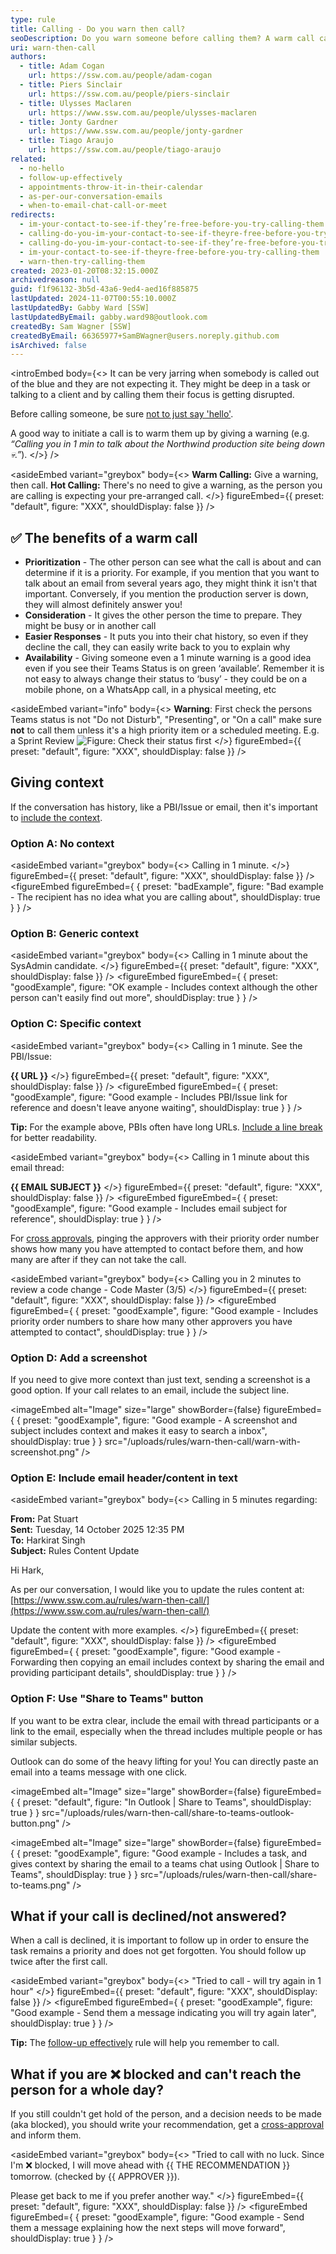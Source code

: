 ```yaml
---
type: rule
title: Calling - Do you warn then call?
seoDescription: Do you warn someone before calling them? A warm call can be a game-changer, prioritizing their attention and ensuring they're prepared to discuss important topics.
uri: warn-then-call
authors:
  - title: Adam Cogan
    url: https://ssw.com.au/people/adam-cogan
  - title: Piers Sinclair
    url: https://ssw.com.au/people/piers-sinclair
  - title: Ulysses Maclaren
    url: https://www.ssw.com.au/people/ulysses-maclaren
  - title: Jonty Gardner
    url: https://www.ssw.com.au/people/jonty-gardner
  - title: Tiago Araujo
    url: https://ssw.com.au/people/tiago-araujo
related:
  - no-hello
  - follow-up-effectively
  - appointments-throw-it-in-their-calendar
  - as-per-our-conversation-emails
  - when-to-email-chat-call-or-meet
redirects:
  - im-your-contact-to-see-if-they’re-free-before-you-try-calling-them
  - calling-do-you-im-your-contact-to-see-if-theyre-free-before-you-try-calling-them
  - calling-do-you-im-your-contact-to-see-if-they’re-free-before-you-try-calling-them
  - im-your-contact-to-see-if-theyre-free-before-you-try-calling-them
  - warn-then-try-calling-them
created: 2023-01-20T08:32:15.000Z
archivedreason: null
guid: f1f96132-3b5d-43a6-9ed4-aed16f885875
lastUpdated: 2024-11-07T00:55:10.000Z
lastUpdatedBy: Gabby Ward [SSW]
lastUpdatedByEmail: gabby.ward98@outlook.com
createdBy: Sam Wagner [SSW]
createdByEmail: 66365977+SamBWagner@users.noreply.github.com
isArchived: false
---
```

<introEmbed
  body={<>
It can be very jarring when somebody is called out of the blue and they are not expecting it. They might be deep in a task or talking to a client and by calling them their focus is getting disrupted.

Before calling someone, be sure [not to just say 'hello'](/no-hello).

A good way to initiate a call is to warm them up by giving a warning (e.g. *“Calling you in 1 min to talk about the Northwind production site being down 💀.”*).
  </>}
/>

<asideEmbed
  variant="greybox"
  body={<>
    **Warm Calling:** Give a warning, then call.
**Hot Calling:** There's no need to give a warning, as the person you are calling is expecting your pre-arranged call.
  </>}
  figureEmbed={{
    preset: "default",
    figure: "XXX",
    shouldDisplay: false
  }}
/>


## ✅ The benefits of a warm call

* **Prioritization** - The other person can see what the call is about and can determine if it is a priority. For example, if you mention that you want to talk about an email from several years ago, they might think it isn't that important. Conversely, if you mention the production server is down, they will almost definitely answer you!
* **Consideration** - It gives the other person the time to prepare. They might be busy or in another call
* **Easier Responses** - It puts you into their chat history, so even if they decline the call, they can easily write back to you to explain why
* **Availability** - Giving someone even a 1 minute warning is a good idea even if you see their Teams Status is on green ‘available’. Remember it is not easy to always change their status to ‘busy’ - they could be on a mobile phone, on a WhatsApp call, in a physical meeting, etc


<asideEmbed
  variant="info"
  body={<>
    **Warning**: First check the persons Teams status is not "Do not Disturb", "Presenting", or "On a call" make sure **not** to call them unless it's a high priority item or a scheduled meeting. E.g. a Sprint Review
![Figure: Check their status first](/uploads/rules/warn-then-call/team-status-1.jpg)
  </>}
  figureEmbed={{
    preset: "default",
    figure: "XXX",
    shouldDisplay: false
  }}
/>


## Giving context

If the conversation has history, like a PBI/Issue or email, then it's important to [include the context](/add-context-reasoning-to-emails).

### Option A: No context


<asideEmbed
  variant="greybox"
  body={<>
    Calling in 1 minute.
  </>}
  figureEmbed={{
    preset: "default",
    figure: "XXX",
    shouldDisplay: false
  }}
/>
<figureEmbed figureEmbed={ {
  preset: "badExample",
  figure: "Bad example - The recipient has no idea what you are calling about",
  shouldDisplay: true
} } />


### Option B: Generic context


<asideEmbed
  variant="greybox"
  body={<>
    Calling in 1 minute about the SysAdmin candidate.
  </>}
  figureEmbed={{
    preset: "default",
    figure: "XXX",
    shouldDisplay: false
  }}
/>
<figureEmbed figureEmbed={ {
  preset: "goodExample",
  figure: "OK example - Includes context although the other person can't easily find out more",
  shouldDisplay: true
} } />


### Option C: Specific context


<asideEmbed
  variant="greybox"
  body={<>
    Calling in 1 minute. See the PBI/Issue:

**&#123;&#123; URL &#125;&#125;**
  </>}
  figureEmbed={{
    preset: "default",
    figure: "XXX",
    shouldDisplay: false
  }}
/>
<figureEmbed figureEmbed={ {
  preset: "goodExample",
  figure: "Good example - Includes PBI/Issue link for reference and doesn't leave anyone waiting",
  shouldDisplay: true
} } />


**Tip:** For the example above, PBIs often have long URLs. [Include a line break](format-new-lines/#urls) for better readability.


<asideEmbed
  variant="greybox"
  body={<>
    Calling in 1 minute about this email thread:

**&#123;&#123; EMAIL SUBJECT &#125;&#125;**
  </>}
  figureEmbed={{
    preset: "default",
    figure: "XXX",
    shouldDisplay: false
  }}
/>
<figureEmbed figureEmbed={ {
  preset: "goodExample",
  figure: "Good example - Includes email subject for reference",
  shouldDisplay: true
} } />


For [cross approvals](/cross-approvals), pinging the approvers with their priority order number shows how many you have attempted to contact before them, and how many are after if they can not take the call.


<asideEmbed
  variant="greybox"
  body={<>
    Calling you in 2 minutes to review a code change - Code Master (3/5)
  </>}
  figureEmbed={{
    preset: "default",
    figure: "XXX",
    shouldDisplay: false
  }}
/>
<figureEmbed figureEmbed={ {
  preset: "goodExample",
  figure: "Good example - Includes priority order numbers to share how many other approvers you have attempted to contact",
  shouldDisplay: true
} } />


### Option D: Add a screenshot

If you need to give more context than just text, sending a screenshot is a good option. If your call relates to an email, include the subject line.

<imageEmbed
  alt="Image"
  size="large"
  showBorder={false}
  figureEmbed={ {
    preset: "goodExample",
    figure: "Good example - A screenshot and subject includes context and makes it easy to search a inbox",
    shouldDisplay: true
  } }
  src="/uploads/rules/warn-then-call/warn-with-screenshot.png"
/>


### Option E: Include email header/content in text


<asideEmbed
  variant="greybox"
  body={<>
    Calling in 5 minutes regarding:

**From:** Pat Stuart\
**Sent:** Tuesday, 14 October 2025 12:35 PM\
**To:** Harkirat Singh\
**Subject:** Rules Content Update

Hi Hark,

As per our conversation, I would like you to update the rules content at: [https://www.ssw.com.au/rules/warn-then-call/](https://www.ssw.com.au/rules/warn-then-call/)

Update the content with more examples.
  </>}
  figureEmbed={{
    preset: "default",
    figure: "XXX",
    shouldDisplay: false
  }}
/>
<figureEmbed figureEmbed={ {
  preset: "goodExample",
  figure: "Good example - Forwarding then copying an email includes context by sharing the email and providing participant details",
  shouldDisplay: true
} } />


### Option F: Use "Share to Teams" button

If you want to be extra clear, include the email with thread participants or a link to the email, especially when the thread includes multiple people or has similar subjects.

Outlook can do some of the heavy lifting for you! You can directly paste an email into a teams message with one click.


<imageEmbed
  alt="Image"
  size="large"
  showBorder={false}
  figureEmbed={ {
    preset: "default",
    figure: "In Outlook | Share to Teams",
    shouldDisplay: true
  } }
  src="/uploads/rules/warn-then-call/share-to-teams-outlook-button.png"
/>


<imageEmbed
  alt="Image"
  size="large"
  showBorder={false}
  figureEmbed={ {
    preset: "goodExample",
    figure: "Good example - Includes a task, and gives context by sharing the email to a teams chat using Outlook | Share to Teams",
    shouldDisplay: true
  } }
  src="/uploads/rules/warn-then-call/share-to-teams.png"
/>


## What if your call is declined/not answered?

When a call is declined, it is important to follow up in order to ensure the task remains a priority and does not get forgotten. You should follow up twice after the first call.


<asideEmbed
  variant="greybox"
  body={<>
    "Tried to call - will try again in 1 hour"
  </>}
  figureEmbed={{
    preset: "default",
    figure: "XXX",
    shouldDisplay: false
  }}
/>
<figureEmbed figureEmbed={ {
  preset: "goodExample",
  figure: "Good example - Send them a message indicating you will try again later",
  shouldDisplay: true
} } />


**Tip:** The [follow-up effectively](/follow-up-effectively) rule will help you remember to call.

## What if you are ❌ blocked and can't reach the person for a whole day?

If you still couldn't get hold of the person, and a decision needs to be made (aka blocked), you should write your recommendation, get a [cross-approval](/cross-approvals) and inform them.


<asideEmbed
  variant="greybox"
  body={<>
    "Tried to call with no luck. Since I'm ❌ blocked, I will move ahead with &#123;&#123; THE RECOMMENDATION &#125;&#125; tomorrow.
(checked by &#123;&#123; APPROVER &#125;&#125;).

Please get back to me if you prefer another way."
  </>}
  figureEmbed={{
    preset: "default",
    figure: "XXX",
    shouldDisplay: false
  }}
/>
<figureEmbed figureEmbed={ {
  preset: "goodExample",
  figure: "Good example - Send them a message explaining how the next steps will move forward",
  shouldDisplay: true
} } />
